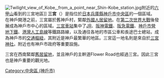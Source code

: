 {{unreferenced|time=2013-11-18T23:54:38+00:00}}
{{Coord|34|41|36.7|N|135|11|42.2|E|region:JP-28_type:city|display=title|name=三宮}}
[[File:Twilight_view_of_Kobe,_from_a_point_near_Shin-Kobe_station.jpg|thumb]]附近的[[六甲山|六甲山]]看到的三宮地區]]
'''三宮'''（{{jpn|j=三宮|hg=さんのみや|rm=Sannomiya}}）是指位於[[日本|日本]][[兵庫縣|兵庫縣]][[神戶市|神戶市]][[中央區_(神戶市)|中央區]]的一個區域。在神戶開港之前，三宮屬於舊神戶村，緊鄰[[神戶外國人居留地|外國人居留地]]。在[[第二次世界大戰|第二次世界大戰]]後發展成為神戶市中心的區域。[[三宮車站|三宮車站]]集中了[[JR|JR]]、[[阪神電鐵|阪神電鐵]]、[[阪急電鐵|阪急電鐵]]、[[神戶市營地下鐵|神戶市營地下鐵]]、[[港灣人工島線|港灣人工島線]]等鐵路路線，以及通往各地的市區公車和長途巴士總站，成為神戶市的[[交通樞紐|交通樞紐]]，其附近是神戶最繁華的地區。三宮這一地名則是來自於[[三宮神社_(神戶市)|三宮神社]]。附近也有神戶市政府等重要設施。

三宮在西南緊鄰[[舊居留地|舊居留地]]，並且神戶的主幹道Flower Road也經過三宮。因此三宮也是神戶重要的觀光地。

{{Commons|Category:Sannomiya, Kobe}}

[[Category:中央區_(神戶市)|Category:中央區 (神戶市)]]